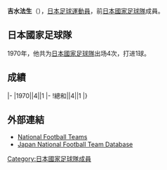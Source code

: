 {{Infobox football biography
|name=吉水法生
|image=
|fullname=吉水法生
|birth_date={{Birth date and age|1946|8|21}}
|cityofbirth=
|countryofbirth=[[日本|日本]]
|height=
|position=[[中场|中场]]
|currentclub=
|years=1969-1972
|clubs=[[JEF聯市原·千葉|古河電工]]
|caps(goals)=
|nationalyears=1970
|nationalteam=[[日本國家足球隊|日本]]
|nationalcaps(goals)=4 (1)
}}
'''吉水法生'''（{{Bd|1946年|8月21日||}}），[[日本|日本]][[足球|足球]][[運動員|運動員]]，前[[日本國家足球隊|日本國家足球隊]]成員。

==日本國家足球隊==
1970年，他共为[[日本國家足球隊|日本國家足球隊]]出场4次，打进1球。

==成績==
{{Football player national team statistics|JPN}}
|-
|1970||4||1
|-
!總和||4||1
|}

==外部連結==
{{Reflist}}
*[http://www.national-football-teams.com/v2/player.php?id=46658 National Football Teams]
*[https://web.archive.org/web/20130922110113/http://www.japannationalfootballteam.com/en/players/yoshimizu_norio.html Japan National Football Team Database]

{{Japan-sport-bio-stub}}
{{Soccer-player-stub}}
[[Category:日本國家足球隊成員|Category:日本國家足球隊成員]]